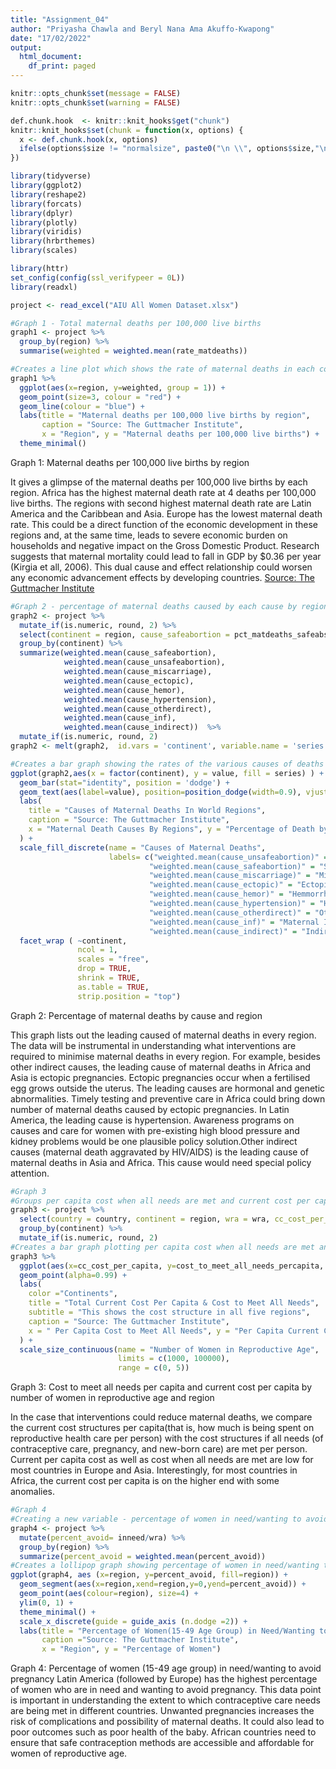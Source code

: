 ```yaml
---
title: "Assignment_04"
author: "Priyasha Chawla and Beryl Nana Ama Akuffo-Kwapong"
date: "17/02/2022"
output:
  html_document:
    df_print: paged
---
```


```r
knitr::opts_chunk$set(message = FALSE)
knitr::opts_chunk$set(warning = FALSE)

```

```r
def.chunk.hook  <- knitr::knit_hooks$get("chunk")
knitr::knit_hooks$set(chunk = function(x, options) {
  x <- def.chunk.hook(x, options)
  ifelse(options$size != "normalsize", paste0("\n \\", options$size,"\n\n", x, "\n\n \\normalsize"), x)
})

```

\begin{center}
\Huge{PPOL 670 | Assignment 04}

\Huge{Data Visualization, Markdown, and Git}
\end{center}

\vspace{0.1in}

```r
library(tidyverse)
library(ggplot2)
library(reshape2)
library(forcats)
library(dplyr)
library(plotly)
library(viridis)
library(hrbrthemes)
library(scales)

library(httr)
set_config(config(ssl_verifypeer = 0L))
library(readxl)

project <- read_excel("AIU All Women Dataset.xlsx")

```


```r
#Graph 1 - Total maternal deaths per 100,000 live births
graph1 <- project %>%
  group_by(region) %>%
  summarise(weighted = weighted.mean(rate_matdeaths))

#Creates a line plot which shows the rate of maternal deaths in each continent(region)
graph1 %>%  
  ggplot(aes(x=region, y=weighted, group = 1)) +
  geom_point(size=3, colour = "red") +
  geom_line(colour = "blue") +
  labs(title = "Maternal deaths per 100,000 live births by region",
       caption = "Source: The Guttmacher Institute",
       x = "Region", y = "Maternal deaths per 100,000 live births") +
  theme_minimal()
```


Graph 1: Maternal deaths per 100,000 live births by region

It gives a glimpse of the maternal deaths per 100,000 live births by each region. Africa has the highest maternal death rate at 4 deaths per 100,000 live births. The regions with second highest maternal death rate are Latin America and the Caribbean and Asia.  Europe has the lowest maternal death rate. This could be a direct function of the economic development in these regions and, at the same time, leads to severe economic burden on households and negative impact on the Gross Domestic Product.  Research suggests that maternal mortality could lead to fall in GDP by $0.36 per year (Kirgia et all, 2006). This dual cause and effect relationship could worsen any economic advancement effects by developing countries.
[Source: The Guttmacher Institute](osf.io/m85s9)


```r
#Graph 2 - percentage of maternal deaths caused by each cause by region 
graph2 <- project %>%
  mutate_if(is.numeric, round, 2) %>%
  select(continent = region, cause_safeabortion = pct_matdeaths_safeabs, cause_unsafeabortion = pct_matdeaths_unsafeabs, cause_miscarriage = pct_matdeaths_miscar, cause_ectopic = pct_matdeaths_ectopic, cause_hemor = pct_matdeaths_hem, cause_hypertension = pct_matdeaths_hyptn, cause_otherdirect = pct_matdeaths_other, cause_inf = pct_matdeaths_inf, cause_indirect = pct_matdeaths_indirect) %>% 
  group_by(continent) %>% 
  summarize(weighted.mean(cause_safeabortion), 
            weighted.mean(cause_unsafeabortion), 
            weighted.mean(cause_miscarriage), 
            weighted.mean(cause_ectopic), 
            weighted.mean(cause_hemor), 
            weighted.mean(cause_hypertension),
            weighted.mean(cause_otherdirect),
            weighted.mean(cause_inf),
            weighted.mean(cause_indirect))  %>%
  mutate_if(is.numeric, round, 2)
graph2 <- melt(graph2,  id.vars = 'continent', variable.name = 'series')

#Creates a bar graph showing the rates of the various causes of deaths in each region
ggplot(graph2,aes(x = factor(continent), y = value, fill = series) ) +
  geom_bar(stat="identity", position = 'dodge') +
  geom_text(aes(label=value), position=position_dodge(width=0.9), vjust=-0.01) +
  labs(
    title = "Causes of Maternal Deaths In World Regions",
    caption = "Source: The Guttmacher Institute", 
    x = "Maternal Death Causes By Regions", y = "Percentage of Death by Each Cause",
  ) +
  scale_fill_discrete(name = "Causes of Maternal Deaths", 
                      labels= c("weighted.mean(cause_unsafeabortion)" = "Unsafe Abortion", 
                               "weighted.mean(cause_safeabortion)" = "Safe Abortion",
                               "weighted.mean(cause_miscarriage)" = "Miscarriage",
                               "weighted.mean(cause_ectopic)" = "Ectopic Pregnancy", 
                               "weighted.mean(cause_hemor)" = "Hemmorrhage", 
                               "weighted.mean(cause_hypertension)" = "Hypertension",
                               "weighted.mean(cause_otherdirect)" = "Other Direct Causes",
                               "weighted.mean(cause_inf)" = "Maternal Infection",
                               "weighted.mean(cause_indirect)" = "Indirect Causes")) +
  facet_wrap ( ~continent,
               ncol = 1,
               scales = "free",
               drop = TRUE,
               shrink = TRUE,
               as.table = TRUE,
               strip.position = "top")

```


Graph 2:  Percentage of maternal deaths by cause and region

This graph lists out the leading caused of maternal deaths in every region. The data will be instrumental in understanding what interventions are required to minimise maternal deaths in every region. For example, besides other indirect causes, the leading cause of maternal deaths in Africa and Asia is ectopic pregnancies. Ectopic pregnancies occur when a fertilised egg grows outside the uterus. The leading causes are hormonal and genetic abnormalities. Timely testing and preventive care in Africa could bring down number of maternal deaths caused by ectopic pregnancies. In Latin America, the leading cause is hypertension. Awareness programs on causes and care for women with pre-existing high blood pressure and kidney problems would be one plausible policy solution.Other indirect causes (maternal death aggravated by HIV/AIDS) is the leading cause of maternal deaths in Asia and Africa. This cause would need special policy attention.


```r
#Graph 3
#Groups per capita cost when all needs are met and current cost per capita by number of women in reproductive age and region
graph3 <- project %>%
  select(country = country, continent = region, wra = wra, cc_cost_per_capita = curr_costs_percap, cost_to_meet_all_needs_percapita = all_costs_percap) %>%
  group_by(continent) %>%
  mutate_if(is.numeric, round, 2)
#Creates a bar graph plotting per capita cost when all needs are met and current cost per capita by number of women in reproductive age and region
graph3 %>%
  ggplot(aes(x=cc_cost_per_capita, y=cost_to_meet_all_needs_percapita, size = wra, color = continent)) +
  geom_point(alpha=0.99) +
  labs(
    color ="Continents",
    title = "Total Current Cost Per Capita & Cost to Meet All Needs",
    subtitle = "This shows the cost structure in all five regions",
    caption = "Source: The Guttmacher Institute", 
    x = " Per Capita Cost to Meet All Needs", y = "Per Capita Current Cost",
  ) +
  scale_size_continuous(name = "Number of Women in Reproductive Age",
                        limits = c(1000, 100000),
                        range = c(0, 5)) 
```



Graph 3: Cost to meet all needs per capita and current cost per capita by number of women in reproductive age and region

In the case that interventions could reduce maternal deaths, we compare the current cost structures per capita(that is, how much is being spent on reproductive health care per person) with the cost structures if all needs (of contraceptive care, pregnancy, and new-born care) are met per person. Current per capita cost as well as cost when all needs are met are low for most countries in Europe and Asia. Interestingly, for most countries in Africa, the current cost per capita is on the higher end with some anomalies.


```r
#Graph 4
#Creating a new variable - percentage of women in need/wanting to avoid pregnancy by region
graph4 <- project %>%
  mutate(percent_avoid= inneed/wra) %>%
  group_by(region) %>%
  summarize(percent_avoid = weighted.mean(percent_avoid))
#Creates a lollipop graph showing percentage of women in need/wanting to avoid pregnancy by region
ggplot(graph4, aes (x=region, y=percent_avoid, fill=region)) +
  geom_segment(aes(x=region,xend=region,y=0,yend=percent_avoid)) +
  geom_point(aes(colour=region), size=4) +
  ylim(0, 1) +
  theme_minimal() +
  scale_x_discrete(guide = guide_axis (n.dodge =2)) +
  labs(title = "Percentage of Women(15-49 Age Group) in Need/Wanting to Avoid Pregnancy by Region",
       caption ="Source: The Guttmacher Institute",
       x = "Region", y = "Percentage of Women") 
```

Graph 4: Percentage of women (15-49 age group) in need/wanting to avoid pregnancy 
Latin America (followed by Europe) has the highest percentage of women who are in need and wanting to avoid pregnancy. This data point is important in understanding the extent to which contraceptive care needs are being met in different countries. Unwanted pregnancies increases the risk of complications and possibility of maternal deaths. It could also lead to poor outcomes such as poor health of the baby. African countries need to ensure that safe contraception methods are accessible and affordable for women of reproductive age.
